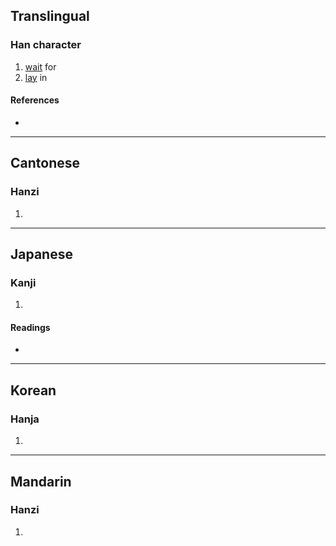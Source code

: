 {{character info/new}}
==Translingual==

===Han character===
{{Han char|rn=9|rad=人|as=09|sn=11|four=24241|canj=OHOI|ids=⿰亻待}}

# [[wait]] for
# [[lay]] in

====References====
* {{Han ref|kx=0111.240|dkj=00888|dj=0237.210|hdz=10192.120|uh=506B|ud=20587|bh=D45F|bd=54367}}

----

==Cantonese==

===Hanzi===
{{yue-hanzi|jyut=[[doi6]], [[zi6]]|y=doi6, ji6}}

# {{defn|lang=yue|sort=人09}}

----

==Japanese==

===Kanji===
{{ja-kanji|grade=|rs=人09}}

# {{defn|lang=ja|sort=人09}}

====Readings====
* {{ja-readings|on=[[ち]] (chi), [[じ]] (ji)|kun=[[まつ]] (matsu), [[そなえる]] (sonaeru), [[そなわる]] (sonawaru)}}

----

==Korean==

===Hanja===
{{ko-hanja|hangeul=치|rv=chi|mr=ch'i|y=chi}}

# {{defn|lang=ko|sort=人09}}

----

==Mandarin==

===Hanzi===
{{cmn-hanzi|pin=[[zhì]] ([[zhi4]])|wg=chih<sup>4</sup>}}

# {{defn|lang=cmn|sort=人09}}
